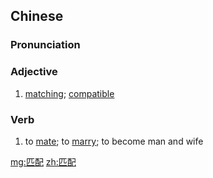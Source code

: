 ==Chinese==
{{zh-forms}}

===Pronunciation===
{{zh-pron
|m=pǐpèi
|c=pat1 pui3
|mn=kh,qz,xm,zz:phit-phòe/tp:phit-phè
|cat=a,v
}}

===Adjective===
{{zh-adj}}

# [[matching]]; [[compatible]]

===Verb===
{{zh-verb}}

# to [[mate]]; to [[marry]]; to become man and wife

[[mg:匹配]]
[[zh:匹配]]